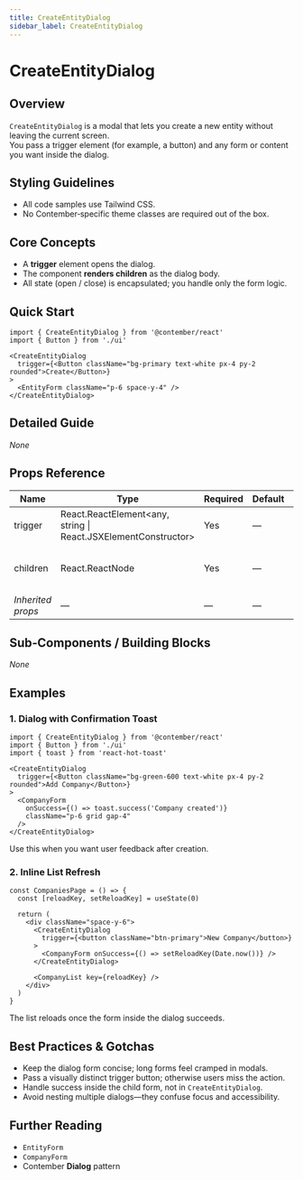 ```yaml
---
title: CreateEntityDialog
sidebar_label: CreateEntityDialog
---
```


# CreateEntityDialog

## Overview
`CreateEntityDialog` is a modal that lets you create a new entity without leaving the current screen.  
You pass a trigger element (for example, a button) and any form or content you want inside the dialog.

## Styling Guidelines
* All code samples use Tailwind CSS.
* No Contember‑specific theme classes are required out of the box.

## Core Concepts
* A **trigger** element opens the dialog.
* The component **renders children** as the dialog body.
* All state (open / close) is encapsulated; you handle only the form logic.

## Quick Start
```tsx
import { CreateEntityDialog } from '@contember/react'
import { Button } from './ui'

<CreateEntityDialog
  trigger={<Button className="bg-primary text-white px-4 py-2 rounded">Create</Button>}
>
  <EntityForm className="p-6 space-y-4" />
</CreateEntityDialog>
```

## Detailed Guide
_None_

## Props Reference
| Name    | Type                                                                                       | Required | Default | Description                             |
|---------|--------------------------------------------------------------------------------------------|----------|---------|-----------------------------------------|
| trigger | React.ReactElement<any, string &#124; React.JSXElementConstructor<any>>                   | Yes      | —       | Element that opens the dialog.          |
| children| React.ReactNode                                                                            | Yes      | —       | Content rendered inside the dialog.     |
| *Inherited props* | — | — | — | _None_ |

## Sub‑Components / Building Blocks
_None_

## Examples

### 1. Dialog with Confirmation Toast
```tsx
import { CreateEntityDialog } from '@contember/react'
import { Button } from './ui'
import { toast } from 'react-hot-toast'

<CreateEntityDialog
  trigger={<Button className="bg-green-600 text-white px-4 py-2 rounded">Add Company</Button>}
>
  <CompanyForm
    onSuccess={() => toast.success('Company created')}
    className="p-6 grid gap-4"
  />
</CreateEntityDialog>
```
Use this when you want user feedback after creation.

### 2. Inline List Refresh
```tsx
const CompaniesPage = () => {
  const [reloadKey, setReloadKey] = useState(0)

  return (
    <div className="space-y-6">
      <CreateEntityDialog
        trigger={<button className="btn-primary">New Company</button>}
      >
        <CompanyForm onSuccess={() => setReloadKey(Date.now())} />
      </CreateEntityDialog>

      <CompanyList key={reloadKey} />
    </div>
  )
}
```
The list reloads once the form inside the dialog succeeds.

## Best Practices & Gotchas
* Keep the dialog form concise; long forms feel cramped in modals.
* Pass a visually distinct trigger button; otherwise users miss the action.
* Handle success inside the child form, not in `CreateEntityDialog`.
* Avoid nesting multiple dialogs—they confuse focus and accessibility.

## Further Reading
* `EntityForm`
* `CompanyForm`
* Contember **Dialog** pattern

<!-- End of Generated Documentation -->
